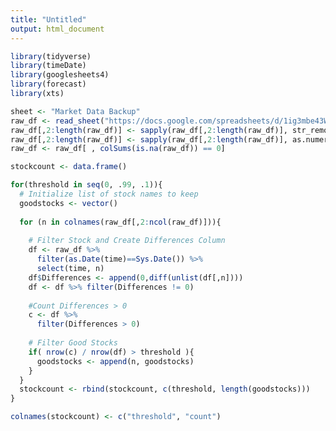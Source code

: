 ```yaml
---
title: "Untitled"
output: html_document
---
```





```r
library(tidyverse)
library(timeDate)
library(googlesheets4)
library(forecast)
library(xts)
```





```r
sheet <- "Market Data Backup"
raw_df <- read_sheet("https://docs.google.com/spreadsheets/d/1ig3mbe43WIVZbHNuTI70AYLih4WryOqm6KujYc4bUeM/edit#gid=555070615", sheet=sheet)
raw_df[,2:length(raw_df)] <- sapply(raw_df[,2:length(raw_df)], str_remove_all, ",")
raw_df[,2:length(raw_df)] <- sapply(raw_df[,2:length(raw_df)], as.numeric)
raw_df <- raw_df[ , colSums(is.na(raw_df)) == 0]
```





```r
stockcount <- data.frame()

for(threshold in seq(0, .99, .1)){
  # Initialize list of stock names to keep
  goodstocks <- vector()
  
  for (n in colnames(raw_df[,2:ncol(raw_df)])){
    
    # Filter Stock and Create Differences Column
    df <- raw_df %>% 
      filter(as.Date(time)==Sys.Date()) %>% 
      select(time, n)
    df$Differences <- append(0,diff(unlist(df[,n])))
    df <- df %>% filter(Differences != 0)
    
    #Count Differences > 0
    c <- df %>% 
      filter(Differences > 0)
    
    # Filter Good Stocks
    if( nrow(c) / nrow(df) > threshold ){
      goodstocks <- append(n, goodstocks)
    }
  }
  stockcount <- rbind(stockcount, c(threshold, length(goodstocks)))
}

colnames(stockcount) <- c("threshold", "count")
```
